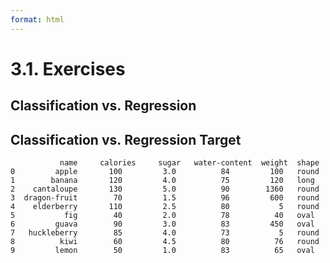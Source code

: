 ```yaml
---
format: html
---
```


<script src='../../src/quiz.js'></script>  

# 3.1. Exercises

## Classification vs. Regression

<div id='mcq1'></div> 
<script>
    generateQuiz(
        'mcq1', 
        'Question 1', 
        'Predicting the price of a house based on features  such as  number of rooms and the year built.', 
        { 
        'Classification': 'Is the prediction a categorical or a numerical value?',
        'Regression': 'Good job! We are predicting a numerical value and therefore this is an example of regression.'
        },
        'Regression',
    );
</script>

<div id='mcq2'></div> 
<script>
    generateQuiz(
        'mcq2', 
        'Question 2', 
        'Predicting if a house will sell or not based on features like the price of the house, number of rooms, etc.', 
        { 
        'Classification': 'Good job! We are predicting a categorical value (Sell/Not Sell) and therefore this is an example of classification.',
        'Regression': 'Is the prediction a categorical or a numerical value?'
        },
        'Classification',
    );
</script>

<div id='mcq3'></div> 
<script>
    generateQuiz(
        'mcq3', 
        'Question 3', 
        'Predicting your grade in this course based on your grade in Programming in Python for Data Science.', 
        { 
        'Classification': 'Is the prediction a categorical or a numerical value?',
        'Regression': 'Good job! We are predicting a numerical value (percent grade) and therefore this is an example of regression.'
        },
        'Regression',
    );
</script>

<div id='mcq4'></div> 
<script>
    generateQuiz(
        'mcq4', 
        'Question 4', 
        'Predicting a cereal’s manufacturer given the nutritional information.', 
        { 
        'Classification': 'Good job! We are predicting a categorical value and therefore this is an example of classification.',
        'Regression': 'Is the prediction a categorical or a numerical value?'
        },
        'Classification',
    );
</script>


## Classification vs. Regression Target

```out
           name     calories     sugar   water-content  weight  shape
0         apple       100         3.0          84         100   round
1        banana       120         4.0          75         120   long
2    cantaloupe       130         5.0          90        1360   round
3  dragon-fruit        70         1.5          96         600   round
4    elderberry       110         2.5          80           5   round 
5           fig        40         2.0          78          40   oval  
6         guava        90         3.0          83         450   oval
7   huckleberry        85         4.0          73           5   round
8          kiwi        60         4.5          80          76   round
9         lemon        50         1.0          83          65   oval
```

<div id='mcq5'></div> 
<script>
    generateQuiz(
        'mcq5', 
        'Question 1', 
        'Given the target column "shape", does this represent a Classification or a Regression problem?', 
        { 
        'Classification': '',
        'Regression': 'Is the prediction a categorical or a numerical value?'
        },
        'Classification',
    );
</script>